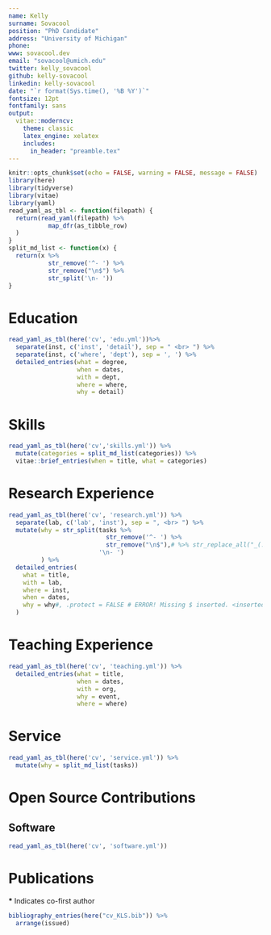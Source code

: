 ```yaml
---
name: Kelly
surname: Sovacool
position: "PhD Candidate"
address: "University of Michigan"
phone: 
www: sovacool.dev
email: "sovacool@umich.edu"
twitter: kelly_sovacool
github: kelly-sovacool
linkedin: kelly-sovacool
date: "`r format(Sys.time(), '%B %Y')`"
fontsize: 12pt
fontfamily: sans
output: 
  vitae::moderncv:
    theme: classic
    latex_engine: xelatex
    includes:
      in_header: "preamble.tex"
---
```


```r
knitr::opts_chunk$set(echo = FALSE, warning = FALSE, message = FALSE)
library(here)
library(tidyverse)
library(vitae)
library(yaml)
read_yaml_as_tbl <- function(filepath) {
  return(read_yaml(filepath) %>% 
           map_dfr(as_tibble_row)
  )
} 
split_md_list <- function(x) {
  return(x %>% 
           str_remove('^- ') %>% 
           str_remove("\n$") %>% 
           str_split('\n- '))
}
```

# Education

```r
read_yaml_as_tbl(here('cv', 'edu.yml'))%>% 
  separate(inst, c('inst', 'detail'), sep = " <br> ") %>% 
  separate(inst, c('where', 'dept'), sep = ', ') %>% 
  detailed_entries(what = degree, 
                   when = dates, 
                   with = dept, 
                   where = where, 
                   why = detail)
```

# Skills

```r
read_yaml_as_tbl(here('cv','skills.yml')) %>% 
  mutate(categories = split_md_list(categories)) %>% 
  vitae::brief_entries(when = title, what = categories)
```


# Research Experience

<!-- TODO: get italics to work inside entries -->

```r
read_yaml_as_tbl(here('cv', 'research.yml')) %>% 
  separate(lab, c('lab', 'inst'), sep = ", <br> ") %>% 
  mutate(why = str_split(tasks %>% 
                           str_remove('^- ') %>% 
                           str_remove("\n$"),# %>% str_replace_all("_(.*)_", "\\textit{\\1}"), 
                         '\n- ')
         ) %>% 
  detailed_entries(
    what = title,
    with = lab,
    where = inst,
    when = dates,
    why = why#, .protect = FALSE # ERROR! Missing $ inserted. <inserted text> $ l.111 \end{itemize}}
  )
```

# Teaching Experience

```r
read_yaml_as_tbl(here('cv', 'teaching.yml')) %>% 
  detailed_entries(what = title,
                   when = dates,
                   with = org,
                   why = event,
                   where = where)
```

# Service

```r
read_yaml_as_tbl(here('cv', 'service.yml')) %>% 
  mutate(why = split_md_list(tasks))
```

# Open Source Contributions

## Software

```r
read_yaml_as_tbl(here('cv', 'software.yml'))
```


# Publications

**\*** Indicates co-first author

```r
bibliography_entries(here("cv_KLS.bib")) %>%
  arrange(issued)
```

